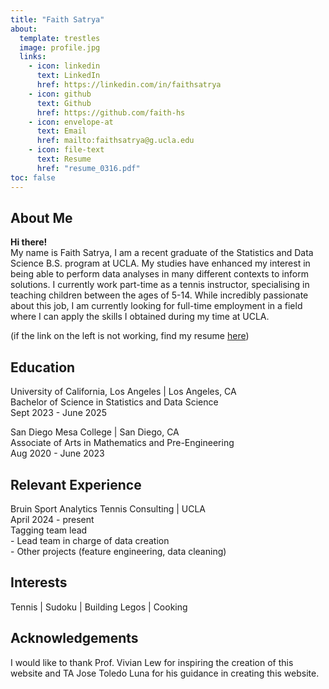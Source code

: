 ```yaml
---
title: "Faith Satrya"
about:
  template: trestles
  image: profile.jpg
  links:
    - icon: linkedin
      text: LinkedIn
      href: https://linkedin.com/in/faithsatrya
    - icon: github
      text: Github
      href: https://github.com/faith-hs
    - icon: envelope-at
      text: Email
      href: mailto:faithsatrya@g.ucla.edu
    - icon: file-text
      text: Resume
      href: "resume_0316.pdf"
toc: false
---
```


## About Me

**Hi there!** \
My name is Faith Satrya, I am a recent graduate of the Statistics and Data Science B.S. program at UCLA. My studies have enhanced my interest in being able to perform data analyses in many different contexts to inform solutions. I currently work part-time as a tennis instructor, specialising in teaching children between the ages of 5-14. While incredibly passionate about this job, I am currently looking for full-time employment in a field where I can apply the skills I obtained during my time at UCLA. \

(if the link on the left is not working, find my resume [here](resume_0316.pdf))


## Education

University of California, Los Angeles | Los Angeles, CA \
Bachelor of Science in Statistics and Data Science \
Sept 2023 - June 2025

San Diego Mesa College | San Diego, CA \
Associate of Arts in Mathematics and Pre-Engineering\
Aug 2020 - June 2023


## Relevant Experience

Bruin Sport Analytics Tennis Consulting | UCLA \
April 2024 - present \
Tagging team lead \
- Lead team in charge of data creation \
- Other projects (feature engineering, data cleaning)


## Interests

Tennis | Sudoku | Building Legos | Cooking


## Acknowledgements

I would like to thank Prof. Vivian Lew for inspiring the creation of this website and TA Jose Toledo Luna for his guidance in creating this website. 
